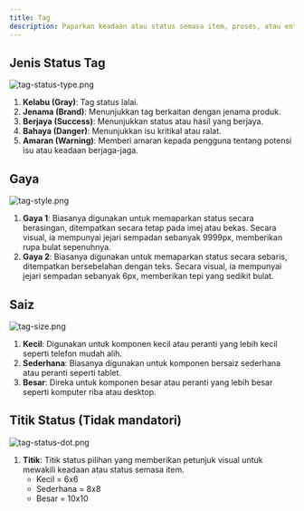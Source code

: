 ```yaml
---
title: Tag
description: Paparkan keadaan atau status semasa item, proses, atau entiti
---
```


## Jenis Status Tag

![tag-status-type.png](/design/tag-status-type.png)

1. **Kelabu (Gray)**: Tag status lalai.
2. **Jenama (Brand)**: Menunjukkan tag berkaitan dengan jenama produk.
3. **Berjaya (Success)**: Menunjukkan status atau hasil yang berjaya.
4. **Bahaya (Danger)**: Menunjukkan isu kritikal atau ralat.
5. **Amaran (Warning)**: Memberi amaran kepada pengguna tentang potensi isu atau keadaan berjaga-jaga.

## Gaya

![tag-style.png](/design/tag-style.png)

1. **Gaya 1**: Biasanya digunakan untuk memaparkan status secara berasingan, ditempatkan secara tetap pada imej atau bekas. Secara visual, ia mempunyai jejari sempadan sebanyak 9999px, memberikan rupa bulat sepenuhnya.
2. **Gaya 2**: Biasanya digunakan untuk memaparkan status secara sebaris, ditempatkan bersebelahan dengan teks. Secara visual, ia mempunyai jejari sempadan sebanyak 6px, memberikan tepi yang sedikit bulat.

## Saiz

![tag-size.png](/design/tag-size.png)

1. **Kecil**: Digunakan untuk komponen kecil atau peranti yang lebih kecil seperti telefon mudah alih.
2. **Sederhana**: Biasanya digunakan untuk komponen bersaiz sederhana atau peranti seperti tablet.
3. **Besar**: Direka untuk komponen besar atau peranti yang lebih besar seperti komputer riba atau desktop.

## Titik Status (Tidak mandatori)

![tag-status-dot.png](/design/tag-status-dot.png)

1. **Titik**: Titik status pilihan yang memberikan petunjuk visual untuk mewakili keadaan atau status semasa item.
   - Kecil = 6x6
   - Sederhana = 8x8
   - Besar = 10x10
